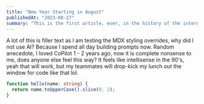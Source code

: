 ```yaml
---
title: "New Year Starting in August"
publishedAt: "2023-08-27"
summary: "This is the first article, ever, in the history of the internet..."
---
```


A lot of this is filler text as I am testing the MDX styling overrides, why did I not use AI? Because I spend all day
building prompts now.  Random anecedote, I loved CoPilot 1 - 2 years ago, now it is complete nonsense to me,
does anyone else feel this way?  It feels like intellisense in the 90's, yeah that will work,
but my teammates will drop-kick my lunch out the window for code like that lol.

```ts
function hello(name: string) {
  return name.toUpperCase().slice(0, 2);
}
```
